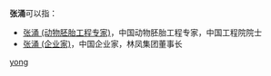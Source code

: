 '''张涌'''可以指：
* [[张涌_(动物胚胎工程专家)|张涌 (动物胚胎工程专家)]]，中国动物胚胎工程专家，中国工程院院士
* [[张涌_(企业家)|张涌 (企业家)]]，中国企业家，林凤集团董事长

{{disambig}}

[[Category:二字张姓人名消歧义|yong]]